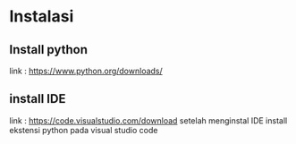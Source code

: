 # Instalasi

## Install python
link : https://www.python.org/downloads/

## install IDE
link : https://code.visualstudio.com/download
setelah menginstal IDE install ekstensi python pada visual studio code